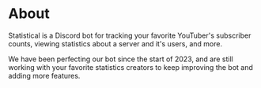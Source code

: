 # About

Statistical is a Discord bot for tracking your favorite YouTuber's subscriber counts, viewing statistics about a server and it's users, and more.

We have been perfecting our bot since the start of 2023, and are still working with your favorite statistics creators to keep improving the bot and adding more features.
